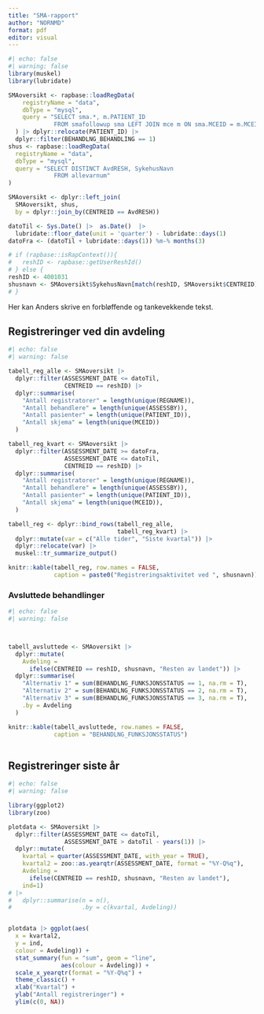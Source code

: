 ```yaml
---
title: "SMA-rapport"
author: "NORNMD"
format: pdf
editor: visual
---
```


```r
#| echo: false
#| warning: false
library(muskel)
library(lubridate)

SMAoversikt <- rapbase::loadRegData(
    registryName = "data",
    dbType = "mysql",
    query = "SELECT sma.*, m.PATIENT_ID
             FROM smafollowup sma LEFT JOIN mce m ON sma.MCEID = m.MCEID"
  ) |> dplyr::relocate(PATIENT_ID) |> 
  dplyr::filter(BEHANDLNG_BEHANDLING == 1)
shus <- rapbase::loadRegData(
  registryName = "data",
  dbType = "mysql",
  query = "SELECT DISTINCT AvdRESH, SykehusNavn
             FROM allevarnum"
)

SMAoversikt <- dplyr::left_join(
  SMAoversikt, shus, 
  by = dplyr::join_by(CENTREID == AvdRESH))

datoTil <- Sys.Date() |>  as.Date()  |> 
  lubridate::floor_date(unit = 'quarter') - lubridate::days(1)
datoFra <- (datoTil + lubridate::days(1)) %m-% months(3)

# if (rapbase::isRapContext()){
#   reshID <- rapbase::getUserReshId()
# } else {
reshID <- 4001031
shusnavn <- SMAoversikt$SykehusNavn[match(reshID, SMAoversikt$CENTREID)]
# }


```

Her kan Anders skrive en forbløffende og tankevekkende tekst.

## Registreringer ved din avdeling

```r
#| echo: false
#| warning: false

tabell_reg_alle <- SMAoversikt |> 
  dplyr::filter(ASSESSMENT_DATE <= datoTil,
                CENTREID == reshID) |> 
  dplyr::summarise(
    "Antall registratorer" = length(unique(REGNAME)),
    "Antall behandlere" = length(unique(ASSESSBY)),
    "Antall pasienter" = length(unique(PATIENT_ID)),
    "Antall skjema" = length(unique(MCEID))
  )

tabell_reg_kvart <- SMAoversikt |> 
  dplyr::filter(ASSESSMENT_DATE >= datoFra,
                ASSESSMENT_DATE <= datoTil,
                CENTREID == reshID) |> 
  dplyr::summarise(
    "Antall registratorer" = length(unique(REGNAME)),
    "Antall behandlere" = length(unique(ASSESSBY)),
    "Antall pasienter" = length(unique(PATIENT_ID)),
    "Antall skjema" = length(unique(MCEID)),
  ) 

tabell_reg <- dplyr::bind_rows(tabell_reg_alle,
                               tabell_reg_kvart) |> 
  dplyr::mutate(var = c("Alle tider", "Siste kvartal")) |> 
  dplyr::relocate(var) |> 
  muskel::tr_summarize_output()

knitr::kable(tabell_reg, row.names = FALSE, 
             caption = paste0("Registreringsaktivitet ved ", shusnavn))


```

### Avsluttede behandlinger

```r
#| echo: false
#| warning: false



tabell_avsluttede <- SMAoversikt |>  
  dplyr::mutate(
    Avdeling = 
      ifelse(CENTREID == reshID, shusnavn, "Resten av landet")) |> 
  dplyr::summarise(
    "Alternativ 1" = sum(BEHANDLNG_FUNKSJONSSTATUS == 1, na.rm = T),
    "Alternativ 2" = sum(BEHANDLNG_FUNKSJONSSTATUS == 2, na.rm = T),
    "Alternativ 3" = sum(BEHANDLNG_FUNKSJONSSTATUS == 3, na.rm = T),
    .by = Avdeling
  )

knitr::kable(tabell_avsluttede, row.names = FALSE, 
             caption = "BEHANDLNG_FUNKSJONSSTATUS")



```

## Registreringer siste år

```r
#| echo: false
#| warning: false

library(ggplot2)
library(zoo)

plotdata <- SMAoversikt |> 
  dplyr::filter(ASSESSMENT_DATE <= datoTil,
                ASSESSMENT_DATE > datoTil - years(1)) |> 
  dplyr::mutate(
    kvartal = quarter(ASSESSMENT_DATE, with_year = TRUE),
    kvartal2 = zoo::as.yearqtr(ASSESSMENT_DATE, format = "%Y-Q%q"),
    Avdeling = 
      ifelse(CENTREID == reshID, shusnavn, "Resten av landet"),
    ind=1)
# |> 
#   dplyr::summarise(n = n(),
#                    .by = c(kvartal, Avdeling))


plotdata |> ggplot(aes(
  x = kvartal2,
  y = ind,
  colour = Avdeling)) +
  stat_summary(fun = "sum", geom = "line",
               aes(colour = Avdeling)) +
  scale_x_yearqtr(format = "%Y-Q%q") +
  theme_classic() + 
  xlab("Kvartal") +
  ylab("Antall registreringer") +
  ylim(c(0, NA))


```
